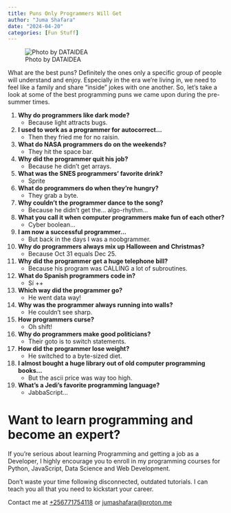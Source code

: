 ```yaml
---
title: Puns Only Programmers Will Get
author: "Juma Shafara"
date: "2024-04-20"
categories: [Fun Stuff]
---
```


![Photo by DATAIDEA](shrimply_the_best.png)

What are the best puns? Definitely the ones only a specific group of people will understand and enjoy. Especially in the era we’re living in, we need to feel like a family and share “inside” jokes with one another. So, let’s take a look at some of the best programming puns we came upon during the pre-summer times.

1. **Why do programmers like dark mode?**
    - Because light attracts bugs.


2. **I used to work as a programmer for autocorrect…**
    - Then they fried me for no raisin.


3. **What do NASA programmers do on the weekends?**
    - They hit the space bar.


4. **Why did the programmer quit his job?**
    - Because he didn’t get arrays.


5. **What was the SNES programmers’ favorite drink?**
    - Sprite


6. **What do programmers do when they’re hungry?**
    - They grab a byte.


7. **Why couldn’t the programmer dance to the song?**
    - Because he didn’t get the… algo-rhythm…


8. **What you call it when computer programmers make fun of each other?**
    - Cyber boolean…


9. **I am now a successful programmer…**
    - But back in the days I was a noobgrammer.


10. **Why do programmers always mix up Halloween and Christmas?**
     - Because Oct 31 equals Dec 25.


11. **Why did the programmer get a huge telephone bill?**
    - Because his program was CALLING a lot of subroutines.


12. **What do Spanish programmers code in?**
    - Sí ++


13. **Which way did the programmer go?**
    - He went data way!


14. **Why was the programmer always running into walls?**
    - He couldn’t see sharp.


15. **How programmers curse?**
    - Oh shift!


16. **Why do programmers make good politicians?**
    - Their goto is to switch statements.


17. **How did the programmer lose weight?**
    - He switched to a byte-sized diet.


18. **I almost bought a huge library out of old computer programming books…**
    - But the ascii price was way too high.


19. **What’s a Jedi’s favorite programming language?**
    - JabbaScript…


# Want to learn programming and become an expert?

If you’re serious about learning Programming and getting a job as a Developer, I
highly encourage you to enroll in my programming courses for Python, JavaScript, Data Science and Web Development.  

Don’t waste your time following disconnected, outdated tutorials. I can teach you all that you need to kickstart your career. 

Contact me at <a href="tel:+256771754118">+256771754118</a> or <a href="mailto:jumashafara@proton.me">jumashafara@proton.me</a>
